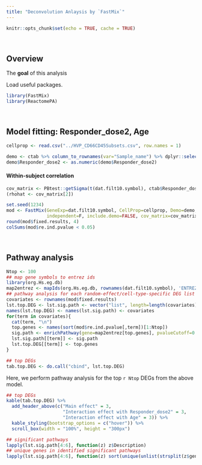 ```yaml
---
title: "Deconvolution Anlaysis by `FastMix`"
---
```


```r
knitr::opts_chunk$set(echo = TRUE, cache = TRUE)
```

<br>

## Overview

The __goal__ of this analysis

Load useful packages.
```r
library(FastMix)
library(ReactomePA)
```

<br>

## Model fitting: Responder_dose2, Age {#WModel4} 

```r
cellprop <- read.csv("../HVP_CD66CD45Subsets.csv", row.names = 1)
```

```r
demo <- ctab %>% column_to_rownames(var="Sample_name") %>% dplyr::select(Responder_dose2, Age)
demo$Responder_dose2 <- as.numeric(demo$Responder_dose2)
```

#### Within-subject correlation {#rhohat}

```r
cov_matrix <- PBtest::getSigma(t(dat.filt10.symbol), ctab$Responder_dose2, ctab$Subject_id)
(rhohat <- cov_matrix[2])
```

```r
set.seed(1234)
mod <- FastMix(GeneExp=dat.filt10.symbol, CellProp=cellprop, Demo=demo,
               independent=F, include.demo=FALSE, cov_matrix=cov_matrix)
round(mod$fixed.results, 4)
colSums(mod$re.ind.pvalue < 0.05)
```


<br>

## Pathway analysis

```r
Ntop <- 100
## map gene symbols to entrez ids
library(org.Hs.eg.db)
map2entrez <- mapIds(org.Hs.eg.db, rownames(dat.filt10.symbol), 'ENTREZID', 'SYMBOL')
## pathway analysis for each random-effect/cell-type-specific DEG list
covariates <- rownames(mod$fixed.results)
lst.top.DEG <- lst.sig.path <- vector("list", length=length(covariates))
names(lst.top.DEG) <- names(lst.sig.path) <- covariates
for(term in covariates){
  cat(term, "\n")
  top.genes <- names(sort(mod$re.ind.pvalue[,term])[1:Ntop])
  sig.path <- enrichPathway(gene=map2entrez[top.genes], pvalueCutoff=0.05, readable=T)
  lst.sig.path[[term]] <- sig.path
  lst.top.DEG[[term]] <- top.genes
}

## top DEGs
tab.top.DEG <- do.call("cbind", lst.top.DEG)
```

Here, we perform pathway analysis for the top `r Ntop` DEGs from the above model.

```r
## top DEGs
kable(tab.top.DEG) %>%
  add_header_above(c("Main effect" = 3, 
                     "Interaction effect with Responder_dose2" = 3, 
                     "Interaction effect with Age" = 3)) %>%
  kable_styling(bootstrap_options = c("hover")) %>%
  scroll_box(width = "100%", height = "300px")
```

```r
## significant pathways 
lapply(lst.sig.path[4:6], function(z) z$Description)
## unique genes in identified significant pathways
lapply(lst.sig.path[4:6], function(z) sort(unique(unlist(strsplit(z$geneID, "/")))))
```
